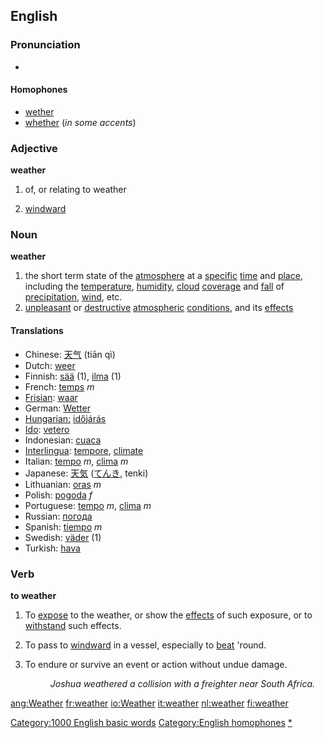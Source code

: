==English==

===Pronunciation===
*{{IPA|/ˈwɛðɚ/}}

====Homophones====
*[[wether]]
*[[whether]] (''in some accents'')


===Adjective===
'''weather'''

# of, or relating to weather
#{{nautical}} [[windward]]


===Noun===
'''weather'''

# the short term state of the [[atmosphere]] at a [[specific]] [[time]] and [[place]], including the [[temperature]], [[humidity]], [[cloud]] [[cover]]age and [[fall]] of [[precipitation]], [[wind]], etc.
# [[unpleasant]] or [[destructive]] [[atmospheric]] [[condition]]s, and its [[effect]]s

====Translations====
*Chinese: [[天气]] (tiān qì)
*Dutch: [[weer]] {{n}}
*Finnish: [[sää]] (1), [[ilma]] (1)
*French: [[temps]] ''m''
*[[Frisian]]: [[waar]] {{n}}
*German: [[Wetter]] {{n}}
*[[:hu:időjárás|Hungarian:]] [[időjárás]]
*[[Ido]]: [[vetero]]
*Indonesian: [[cuaca]]
*[[Interlingua]]: [[tempore]], [[climate]]
*Italian: [[tempo]] ''m'', [[clima]] ''m''
*Japanese: [[天気]] ([[てんき]], tenki)
*Lithuanian: [[oras]] ''m''
*Polish: [[pogoda]] ''f''
*Portuguese: [[tempo]] ''m'', [[clima]] ''m''
*Russian: [[погода]]
*Spanish: [[tiempo]] ''m''
*Swedish: [[väder]] {{n}} (1)
*Turkish: [[hava]]

===Verb===
'''to weather'''
# To [[expose]] to the weather, or show the [[effect]]s of such exposure, or to [[withstand]] such effects.
# {{nautical}} To pass to [[windward]] in a vessel, especially to [[beat]] 'round.
# {{nautical}} To endure or survive an event or action without undue damage.
#: ''Joshua weathered a collision with a freighter near South Africa.''

[[Category:1000 English basic words]]
[[Category:English homophones]]
[[Category:Weather|*]]

[[ang:Weather]]
[[fr:weather]]
[[io:Weather]]
[[it:weather]]
[[nl:weather]]
[[fi:weather]]